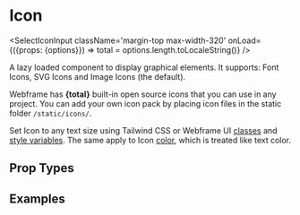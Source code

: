 

# Icon

<SelectIconInput className='margin-top max-width-320'
                 onLoad={({props: {options}}) => total = options.length.toLocaleString()} />

A lazy loaded component to display graphical elements. It supports: Font Icons, SVG Icons and Image Icons (the default).

Webframe has **{total}** built-in open source icons that you can use in any project. You can add your own icon pack by placing icon files in the static folder `/static/icons/`.

Set Icon to any text size using Tailwind CSS or Webframe UI [classes](/docs/ui/styles/classes) and [style variables](/docs/ui/styles/variables). The same apply to Icon [color](/docs/ui/styles/colors), which is treated like text color.

## Prop Types

<PropsTable component={Icon} />

## Examples

<CodeExample desc='Default Image Icon'>
  <Icon name='heart' />
</CodeExample>

<CodeExample desc='Largest Font Icon'>
  <Icon font name='logo' className='font-largest' />
</CodeExample>

<CodeExample desc='Arbitrary Icon Size'>
  <Icon name='logo/tailwindcss' className='text-[64px]' />
</CodeExample>

<CodeExample desc='Theme Colors'>
  <Row className='gap wrap'>
    <Icon name='heart' className='color-primary' />
    <Icon name='heart' className='color-secondary' />
    <Icon name='heart' className='color-accent' />
  </Row>
</CodeExample>
